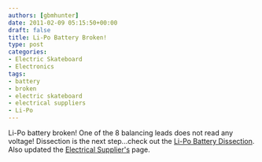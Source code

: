 ```yaml
---
authors: [gbmhunter]
date: 2011-02-09 05:15:50+00:00
draft: false
title: Li-Po Battery Broken!
type: post
categories:
- Electric Skateboard
- Electronics
tags:
- battery
- broken
- electric skateboard
- electrical suppliers
- Li-Po
---
```



Li-Po battery broken! One of the 8 balancing leads does not read any voltage! Dissection is the next step...check out the [Li-Po Battery Dissection](/electronics/projects/electric-skateboard/electric-skateboard-the-li-po-battery-dissection). Also updated the [Electrical Supplier's](/electronics/general/electrical-suppliers/) page.
